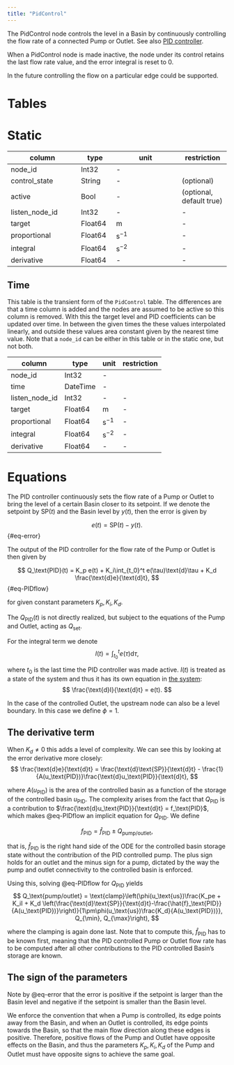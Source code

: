 ```yaml
---
title: "PidControl"
---
```


The PidControl node controls the level in a Basin by continuously controlling the flow rate of a connected Pump or Outlet.
See also [PID controller](https://en.wikipedia.org/wiki/PID_controller).

When a PidControl node is made inactive, the node under its control retains the last flow rate value, and the error integral is reset to 0.

In the future controlling the flow on a particular edge could be supported.

# Tables

# Static

column           | type     | unit            | restriction
---------------- | -------- | --------------- | -----------
node_id          | Int32    | -               |
control_state    | String   | -               | (optional)
active           | Bool     | -               | (optional, default true)
listen_node_id   | Int32    | -               | -
target           | Float64  | $\text{m}$      | -
proportional     | Float64  | $\text{s}^{-1}$ | -
integral         | Float64  | $\text{s}^{-2}$ | -
derivative       | Float64  | -               | -

## Time

This table is the transient form of the `PidControl` table.
The differences are that a time column is added and the nodes are assumed to be active so this column is removed.
With this the target level and PID coefficients can be updated over time. In between the given times the
these values interpolated linearly, and outside these values area constant given by the
nearest time value.
Note that a `node_id` can be either in this table or in the static one, but not both.

column           | type     | unit            | restriction
---------------- | -------- | --------------- | -----------
node_id          | Int32    | -               |
time             | DateTime | -               |
listen_node_id   | Int32    | -               | -
target           | Float64  | $\text{m}$      | -
proportional     | Float64  | $\text{s}^{-1}$ | -
integral         | Float64  | $\text{s}^{-2}$ | -
derivative       | Float64  | -               | -

# Equations

The PID controller continuously sets the flow rate of a Pump or Outlet to bring the level of a certain Basin closer to its setpoint.
If we denote the setpoint by $\text{SP}(t)$ and the Basin level by $y(t)$, then the error is given by

$$
e(t) = \text{SP}(t) - y(t).
$$ {#eq-error}

The output of the PID controller for the flow rate of the Pump or Outlet is then given by

$$
    Q_\text{PID}(t) = K_p e(t) + K_i\int_{t_0}^t e(\tau)\text{d}\tau + K_d \frac{\text{d}e}{\text{d}t},
$$ {#eq-PIDflow}

for given constant parameters $K_p,K_i,K_d$.

The $Q_\text{PID}(t)$ is not directly realized, but subject to the equations of the Pump and Outlet, acting as $Q_\text{set}$.

For the integral term we denote
$$
I(t) = \int_{t_0}^t e(\tau)\text{d}\tau,
$$

where $t_0$ is the last time the PID controller was made active.
$I(t)$ is treated as a state of the system and thus it has its own equation in [the system](/concept/equations.qmd):
$$
\frac{\text{d}I}{\text{d}t} = e(t).
$$

::: {.callout-note}
In the case of the controlled Outlet, the upstream node can also be a level boundary.
In this case we define $\phi = 1$.
:::

## The derivative term

When $K_d \ne 0$ this adds a level of complexity.
We can see this by looking at the error derivative more closely:
$$
\frac{\text{d}e}{\text{d}t} = \frac{\text{d}\text{SP}}{\text{d}t} - \frac{1}{A(u_\text{PID})}\frac{\text{d}u_\text{PID}}{\text{d}t},
$$

where $A(u_\text{PID})$ is the area of the controlled basin as a function of the storage of the controlled basin $u_\text{PID}$. The complexity arises from the fact that $Q_\text{PID}$ is a contribution to $\frac{\text{d}u_\text{PID}}{\text{d}t} = f_\text{PID}$, which makes @eq-PIDflow an implicit equation for $Q_\text{PID}$. We define

$$
f_\text{PID} = \hat{f}_\text{PID} \pm Q_\text{pump/outlet},
$$

that is, $\hat{f}_\text{PID}$ is the right hand side of the ODE for the controlled basin storage state without the contribution of the PID controlled pump.
The plus sign holds for an outlet and the minus sign for a pump, dictated by the way the pump and outlet connectivity to the controlled basin is enforced.

Using this, solving @eq-PIDflow for $Q_\text{PID}$ yields
$$
Q_\text{pump/outlet} = \text{clamp}\left(\phi(u_\text{us})\frac{K_pe + K_iI + K_d \left(\frac{\text{d}\text{SP}}{\text{d}t}-\frac{\hat{f}_\text{PID}}{A(u_\text{PID})}\right)}{1\pm\phi(u_\text{us})\frac{K_d}{A(u_\text{PID})}}, Q_{\min}, Q_{\max}\right),
$$

where the clamping is again done last.
Note that to compute this, $\hat{f}_\text{PID}$ has to be known first, meaning that the PID controlled Pump or Outlet flow rate has to be computed after all other contributions to the PID controlled Basin's storage are known.

## The sign of the parameters

Note by @eq-error that the error is positive if the setpoint is larger than the Basin level and negative if the setpoint is smaller than the Basin level.

We enforce the convention that when a Pump is controlled, its edge points away from the Basin, and when an Outlet is controlled, its edge points towards the Basin, so that the main flow direction along these edges is positive.
Therefore, positive flows of the Pump and Outlet have opposite effects on the Basin, and thus the parameters $K_p,K_i,K_d$ of the Pump and Outlet must have opposite signs to achieve the same goal.
